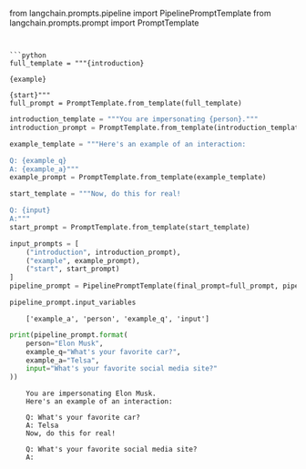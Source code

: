 from langchain.prompts.pipeline import PipelinePromptTemplate
from langchain.prompts.prompt import PromptTemplate
```


```python
full_template = """{introduction}

{example}

{start}"""
full_prompt = PromptTemplate.from_template(full_template)
```


```python
introduction_template = """You are impersonating {person}."""
introduction_prompt = PromptTemplate.from_template(introduction_template)
```


```python
example_template = """Here's an example of an interaction: 

Q: {example_q}
A: {example_a}"""
example_prompt = PromptTemplate.from_template(example_template)
```


```python
start_template = """Now, do this for real!

Q: {input}
A:"""
start_prompt = PromptTemplate.from_template(start_template)
```


```python
input_prompts = [
    ("introduction", introduction_prompt),
    ("example", example_prompt),
    ("start", start_prompt)
]
pipeline_prompt = PipelinePromptTemplate(final_prompt=full_prompt, pipeline_prompts=input_prompts)
```


```python
pipeline_prompt.input_variables
```

<CodeOutputBlock lang="python">

```
    ['example_a', 'person', 'example_q', 'input']
```

</CodeOutputBlock>


```python
print(pipeline_prompt.format(
    person="Elon Musk",
    example_q="What's your favorite car?",
    example_a="Telsa",
    input="What's your favorite social media site?"
))
```

<CodeOutputBlock lang="python">

```
    You are impersonating Elon Musk.
    Here's an example of an interaction: 
    
    Q: What's your favorite car?
    A: Telsa
    Now, do this for real!
    
    Q: What's your favorite social media site?
    A:
    
```

</CodeOutputBlock>
